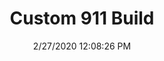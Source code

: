 ---
width: 1333
height: 2000
title: Custom 911 Build
description: Custom 911 hotrod engine at CPR.
date: 2/27/2020 12:08:26 PM
cameraMake: Sony
cameraModel: ILCE-7M3
lens: ZEISS Batis 2/40 CF
settingsfStop: f/2
settingsISO: ISO 125
settingsShutter: 1/40
settingsFocalLength: 40 mm
---